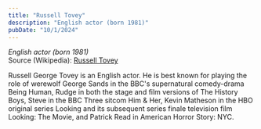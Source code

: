 ```yaml
---
title: "Russell Tovey"
description: "English actor (born 1981)"
pubDate: "10/1/2024"
---
```


*English actor (born 1981)*  
Source (Wikipedia): [Russell Tovey][1]

Russell George Tovey is an English actor. He is best known for playing the role of werewolf George Sands in the BBC's supernatural comedy-drama Being Human, Rudge in both the stage and film versions of The History Boys, Steve in the BBC Three sitcom Him & Her, Kevin Matheson in the HBO original series Looking and its subsequent series finale television film Looking: The Movie, and Patrick Read in American Horror Story: NYC.

[1]: https://en.wikipedia.org/wiki/Russell_Tovey
